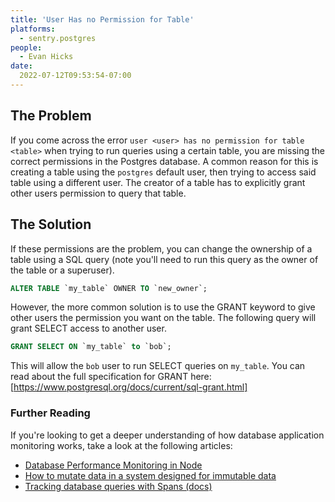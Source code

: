 ```yaml
---
title: 'User Has no Permission for Table'
platforms:
  - sentry.postgres
people:
  - Evan Hicks
date:
  2022-07-12T09:53:54-07:00
---
```


## The Problem

If you come across the error `user <user> has no permission for table <table>` when trying to run queries using a certain table, you are missing the correct permissions in the Postgres database. A common reason for this is creating a table using the `postgres` default user, then trying to access said table using a different user. The creator of a table has to explicitly grant other users permission to query that table.

## The Solution

If these permissions are the problem, you can change the ownership of a table using a SQL query (note you'll need to run this query as the owner of the table or a superuser).

```sql
ALTER TABLE `my_table` OWNER TO `new_owner`;
```

However, the more common solution is to use the GRANT keyword to give other users the permission you want on the table. The following query will grant SELECT access to another user.

```sql
GRANT SELECT ON `my_table` to `bob`;
```

This will allow the `bob` user to run SELECT queries on `my_table`. You can read about the full specification for GRANT here: [https://www.postgresql.org/docs/current/sql-grant.html]

### Further Reading

If you're looking to get a deeper understanding of how database application monitoring works, take a look at the following articles:

- [Database Performance Monitoring in Node](https://blog.sentry.io/2020/12/07/support-for-database-performance-monitoring-in-node)
- [How to mutate data in a system designed for immutable data](https://blog.sentry.io/2019/10/25/how-to-mutate-data-in-a-system-designed-for-immutable-data)
- [Tracking database queries with Spans (docs)](https://docs.sentry.io/platforms/node/guides/connect/performance/database)

